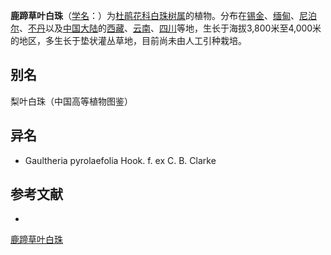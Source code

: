 {{Speciesbox
| name = 鹿蹄草叶白珠
| status = 
| status_system = 
| image =
| genus = Gaultheria
| species =  pyroloides
| authority = Hook. f. et Thoms. ex Miq.
}}

'''鹿蹄草叶白珠'''（[[学名|学名]]：{{lang|la|''Gaultheria pyroloides''}}）为[[杜鹃花科|杜鹃花科]][[白珠树属|白珠树属]]的植物。分布在[[锡金|锡金]]、[[缅甸|缅甸]]、[[尼泊尔|尼泊尔]]、[[不丹|不丹]]以及[[中国大陆|中国大陆]]的[[西藏|西藏]]、[[云南|云南]]、[[四川|四川]]等地，生长于海拔3,800米至4,000米的地区，多生长于垫状灌丛草地，目前尚未由人工引种栽培。

== 别名 ==
梨叶白珠（中国高等植物图鉴）

== 异名 ==
* Gaultheria pyrolaefolia Hook. f. ex C. B. Clarke

== 参考文献 ==
<div class="references-small">
* {{cite web| url =http://www.bioinfo.cn/db05/KmzwSpecies.php?action=view&id=23554| title =鹿蹄草叶白珠| work =《中国高等植物数据库全库》| publisher =中国科学院微生物研究所| author =昆明植物研究所| accessdate =2009-02-25| deadurl =yes| archiveurl =https://web.archive.org/web/20160305053240/http://www.bioinfo.cn/db05/KmzwSpecies.php?action=view&id=23554| archivedate =2016-03-05}}
</div>
{{Taxonbar|from=Q11175125}}

[[Category:白珠树属|鹿蹄草叶白珠]]


{{植物小作品}}